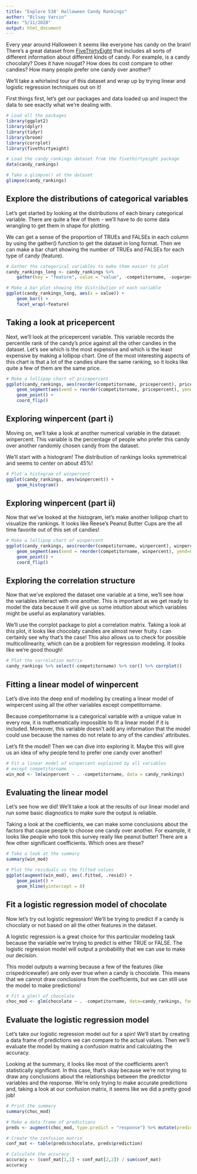 ```yaml
---
title: "Explore 538' Halloween Candy Rankings"
author: "Bilsay Varcin"
date: "5/11/2020"
output: html_document
---
```



Every year around Halloween it seems like everyone has candy on the brain! There's a great dataset from [FiveThirtyEight](https://fivethirtyeight.com/) that includes all sorts of different information about different kinds of candy. For example, is a candy chocolaty? Does it have nougat? How does its cost compare to other candies? How many people prefer one candy over another?

We'll take a whirlwind tour of this dataset and wrap up by trying linear and logistic regression techniques out on it!

First things first, let's get our packages and data loaded up and inspect the data to see exactly what we're dealing with.


```r

# Load all the packages
library(ggplot2)
library(dplyr)
library(tidyr)
library(broom)
library(corrplot)
library(fivethirtyeight)

# Load the candy_rankings dataset from the fivethirtyeight package
data(candy_rankings)

# Take a glimpse() at the dataset
glimpse(candy_rankings)

```


## Explore the distributions of categorical variables
Let's get started by looking at the distributions of each binary categorical variable. There are quite a few of them - we'll have to do some data wrangling to get them in shape for plotting.

We can get a sense of the proportion of TRUEs and FALSEs in each column by using the gather() function to get the dataset in long format. Then we can make a bar chart showing the number of TRUEs and FALSEs for each type of candy (feature).

```r

# Gather the categorical variables to make them easier to plot
candy_rankings_long <- candy_rankings %>%
    gather(key = "feature", value = "value", -competitorname, -sugarpercent, -pricepercent, -winpercent)

# Make a bar plot showing the distribution of each variable
ggplot(candy_rankings_long, aes(x = value)) +
    geom_bar() +
    facet_wrap(~feature)
```


## Taking a look at pricepercent
Next, we'll look at the pricepercent variable. This variable records the percentile rank of the candy's price against all the other candies in the dataset. Let's see which is the most expensive and which is the least expensive by making a lollipop chart. One of the most interesting aspects of this chart is that a lot of the candies share the same ranking, so it looks like quite a few of them are the same price.


```r

# Make a lollipop chart of pricepercent
ggplot(candy_rankings, aes(reorder(competitorname, pricepercent), pricepercent)) +
    geom_segment(aes(xend = reorder(competitorname, pricepercent), yend = 0)) +
    geom_point() +
    coord_flip()


```

## Exploring winpercent (part i)
Moving on, we'll take a look at another numerical variable in the dataset: winpercent. This variable is the percentage of people who prefer this candy over another randomly chosen candy from the dataset.

We'll start with a histogram! The distribution of rankings looks symmetrical and seems to center on about 45%!

```r

# Plot a histogram of winpercent
ggplot(candy_rankings, aes(winpercent)) +
    geom_histogram()

```


## Exploring winpercent (part ii)
Now that we've looked at the histogram, let's make another lollipop chart to visualize the rankings. It looks like Reese's Peanut Butter Cups are the all time favorite out of this set of candies!

```r

# Make a lollipop chart of winpercent
ggplot(candy_rankings, aes(reorder(competitorname, winpercent), winpercent)) +
    geom_segment(aes(xend = reorder(competitorname, winpercent), yend=0)) +
    geom_point() +
    coord_flip()

```


## Exploring the correlation structure
Now that we've explored the dataset one variable at a time, we'll see how the variables interact with one another. This is important as we get ready to model the data because it will give us some intuition about which variables might be useful as explanatory variables.

We'll use the corrplot package to plot a correlation matrix. Taking a look at this plot, it looks like chocolaty candies are almost never fruity. I can certainly see why that's the case! This also allows us to check for possible multicollinearity, which can be a problem for regression modeling. It looks like we're good though!


```r

# Plot the correlation matrix
candy_rankings %>% select(-competitorname) %>% cor() %>% corrplot()

```


## Fitting a linear model of winpercent
Let's dive into the deep end of modeling by creating a linear model of winpercent using all the other variables except competitorname.

Because competitorname is a categorical variable with a unique value in every row, it is mathematically impossible to fit a linear model if it is included. Moreover, this variable doesn't add any information that the model could use because the names do not relate to any of the candies' attributes.

Let's fit the model! Then we can dive into exploring it. Maybe this will give us an idea of why people tend to prefer one candy over another!

```r

# Fit a linear model of winpercent explained by all variables 
# except competitorname
win_mod <- lm(winpercent ~ . -competitorname, data = candy_rankings)

```

## Evaluating the linear model
Let's see how we did! We'll take a look at the results of our linear model and run some basic diagnostics to make sure the output is reliable.

Taking a look at the coefficients, we can make some conclusions about the factors that cause people to choose one candy over another. For example, it looks like people who took this survey really like peanut butter! There are a few other significant coefficients. Which ones are these?


```r

# Take a look at the summary
summary(win_mod)

# Plot the residuals vs the fitted values
ggplot(augment(win_mod), aes(.fitted, .resid)) +
    geom_point() +
    geom_hline(yintercept = 0)

```


## Fit a logistic regression model of chocolate
Now let's try out logistic regression! We'll be trying to predict if a candy is chocolaty or not based on all the other features in the dataset.

A logistic regression is a great choice for this particular modeling task because the variable we're trying to predict is either TRUE or FALSE. The logistic regression model will output a probability that we can use to make our decision.

This model outputs a warning because a few of the features (like crispedricewafer) are only ever true when a candy is chocolate. This means that we cannot draw conclusions from the coefficients, but we can still use the model to make predictions!

```r

# Fit a glm() of chocolate
choc_mod <- glm(chocolate ~ . -competitorname, data=candy_rankings, family = binomial())

```

## Evaluate the logistic regression model
Let's take our logistic regression model out for a spin! We'll start by creating a data frame of predictions we can compare to the actual values. Then we'll evaluate the model by making a confusion matrix and calculating the accuracy.

Looking at the summary, it looks like most of the coefficients aren't statistically significant. In this case, that's okay because we're not trying to draw any conclusions about the relationships between the predictor variables and the response. We're only trying to make accurate predictions and, taking a look at our confusion matrix, it seems like we did a pretty good job!

```r

# Print the summary
summary(choc_mod)

# Make a data frame of predictions
preds <- augment(choc_mod, type.predict = "response") %>% mutate(prediction = .fitted > 0.5)

# Create the confusion matrix
conf_mat <- table(preds$chocolate, preds$prediction)

# Calculate the accuracy
accuracy <- (conf_mat[1,1] + conf_mat[2,2]) / sum(conf_mat)
accuracy

```


